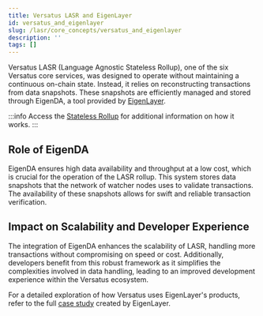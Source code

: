 ```yaml
---
title: Versatus LASR and EigenLayer
id: versatus_and_eigenlayer
slug: /lasr/core_concepts/versatus_and_eigenlayer
description: ''
tags: []
---
```


Versatus LASR (Language Agnostic Stateless Rollup), one of the six Versatus core services, was designed to operate without maintaining a continuous on-chain state. Instead, it relies on reconstructing transactions from data snapshots. These snapshots are efficiently managed and stored through EigenDA, a tool provided by [EigenLayer](https://www.eigenlayer.xyz/).

:::info
  Access the [Stateless Rollup](/core_concepts/stateless-rollup) for additional information on how it works.
:::

## Role of EigenDA

EigenDA ensures high data availability and throughput at a low cost, which is crucial for the operation of the LASR rollup. This system stores data snapshots that the network of watcher nodes uses to validate transactions. The availability of these snapshots allows for swift and reliable transaction verification.

## Impact on Scalability and Developer Experience

The integration of EigenDA enhances the scalability of LASR, handling more transactions without compromising on speed or cost. Additionally, developers benefit from this robust framework as it simplifies the complexities involved in data handling, leading to an improved development experience within the Versatus ecosystem.

For a detailed exploration of how Versatus uses EigenLayer's products, refer to the full [case study](https://www.blog.eigenlayer.xyz/eigenda-versatus/) created by EigenLayer.